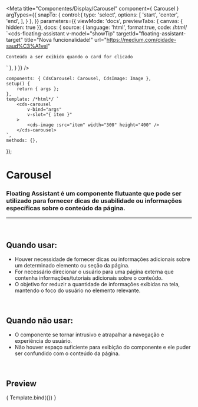 
<Meta
	title="Componentes/Display/Carousel"
	component={ Carousel }
	argTypes={{
		snapTo: {
			control:{
				type: 'select',
				options: [
					'start',
					'center',
					'end',
				],
			}
		},
	}}
	parameters={{
		viewMode: 'docs',
		previewTabs: { canvas: { hidden: true }},
		docs: {
			source: {
				language: 'html',
				format:true,
				code: /*html*/ 
`<cds-floating-assistant
	v-model="showTip"
	targetId="floating-assistant-target"
	title="Nova funcionalidade!"
	url="https://medium.com/cidade-saud%C3%A1vel"
>
	Conteúdo a ser exibido quando o card for clicado
</cds-floating-assistant>`
},
		}
	}}
/>

	components: { CdsCarousel: Carousel, CdsImage: Image },
	setup() {
		return { args };
	},
	template: /*html*/ `
		<cds-carousel
			v-bind="args"
			v-slot="{ item }"
		>
			<cds-image :src="item" width="300" height="400" />
		</cds-carousel>
	`,
	methods: {},
});

# Carousel

### Floating Assistant é um componente flutuante que pode ser utilizado para fornecer dicas de usabilidade ou informações específicas sobre o conteúdo da página.
---
<br />

## Quando usar:
- Houver necessidade de fornecer dicas ou informações adicionais sobre um determinado elemento ou seção da página.
- For necessário direcionar o usuário para uma página externa que contenha informações/tutoriais adicionais sobre o conteúdo.
- O objetivo for reduzir a quantidade de informações exibidas na tela, mantendo o foco do usuário no elemento relevante.


<br />

## Quando não usar:
- O componente se tornar intrusivo e atrapalhar a navegação e experiência do usuário.
- Não houver espaço suficiente para exibição do componente e ele puder ser confundido com o conteúdo da página.

<br />

## Preview

<Canvas>
	<Story
		name="Carousel"
		args={{
			gap: 2,
			snapTo: 'start',
			items: [
				'https://picsum.photos/600/800?random=1',
				'https://picsum.photos/600/800?random=2',
				'https://picsum.photos/600/800?random=3',
				'https://picsum.photos/600/800?random=4',
				'https://picsum.photos/600/800?random=5',
				'https://picsum.photos/600/800?random=6',
				'https://picsum.photos/600/800?random=7',
			]
		}}
	>
		{ Template.bind({}) }
	</Story>
</Canvas>

<ArgsTable story="Carousel" />
